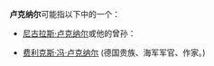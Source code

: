'''卢克纳尔'''可能指以下中的一个：

*[[尼古勞斯·盧克納|尼古拉斯·卢克纳尔]]或他的曾孙：

*[[费利克斯·冯·卢克纳尔|费利克斯·冯·卢克纳尔]] (德国贵族、海军军官、作家。)

{{disambig|L|Cat=四字人名消歧义}}